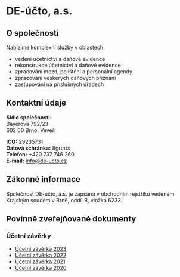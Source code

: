 # DE-účto, a.s.

## O společnosti

Nabízíme komplexní služby v oblastech:
- vedení účetnictví a daňové evidence
- rekonstrukce účetnictví a daňové evidence
- zpracování mezd, pojištění a personální agendy
- zpracování veškerých daňových přiznání
- zastupování na příslušných úřadech

## Kontaktní údaje

**Sídlo společnosti:**  
Bayerova 792/23  
602 00 Brno, Veveří

**IČO:** 29235731  
**Datová schránka:** 8grtntx  
**Telefon:** +420 737 746 260  
**E-mail:** info@de-ucto.cz

## Zákonné informace

Společnost DE-účto, a.s. je zapsána v obchodním rejstříku vedeném Krajským soudem v Brně, oddíl B, vložka 6233.

## Povinně zveřejňované dokumenty

### Účetní závěrky
- [Účetní závěrka 2023](https://raw.githubusercontent.com/AndrejKiri/de-ucto/e557e3acd75b34855ac58855209b73d15f962dc1/public/dokumenty/uz2023.pdf) 
- [Účetní závěrka 2022](https://raw.githubusercontent.com/AndrejKiri/de-ucto/e557e3acd75b34855ac58855209b73d15f962dc1/public/dokumenty/uz2022.pdf) 
- [Účetní závěrka 2021](https://raw.githubusercontent.com/AndrejKiri/de-ucto/e557e3acd75b34855ac58855209b73d15f962dc1/public/dokumenty/uz2021.pdf) 
- [Účetní závěrka 2020](https://raw.githubusercontent.com/AndrejKiri/de-ucto/e557e3acd75b34855ac58855209b73d15f962dc1/public/dokumenty/uz2020.pdf) 
